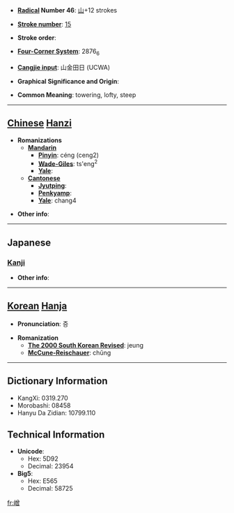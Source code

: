 * '''[[Wiktionary:Chinese radical index| Radical]] Number 46''': [[Wiktionary:Chinese radical index 山|山]]+12 strokes

* '''[[Wiktionary:Chinese total strokes index|Stroke number]]''': [[Wiktionary:Chinese total strokes index 15|15]]

* '''Stroke order''': 

* '''[[Wiktionary:Chinese four corner index|Four-Corner System]]''': 2876<sub>6</sub>

* '''[[Wiktionary:Chinese Cangjie index|Cangjie input]]''': 山金田日 (UCWA)

* '''Graphical Significance and Origin''': 

* '''Common Meaning''': towering, lofty, steep

----

== [[Chinese]] [[Hanzi]] ==

* '''Romanizations'''
** '''[[Mandarin]]'''
*** '''[[Pinyin]]''': céng (ceng2)
*** '''[[Wade-Giles]]''': ts'eng<sup>2</sup>
*** '''[[Yale]]''': 
** '''[[Cantonese]]'''
*** '''[[Jyutping]]''':
*** '''[[Penkyamp]]''': 
*** '''[[Yale]]''': chang4

* '''Other info''': 

----

==Japanese==
===[[Kanji]]===
{{kanji|on readings=[[しょう]] (shō), [[ぞう]] (zō), [[そう]] (sō), [[じょう]] (jō)|kun readings=}}

* '''Other info''':  

----

== [[Korean]] [[Hanja]] ==

* '''Pronunciation''': 증

* '''Romanization'''
** '''[[The 2000 South Korean Revised Romanization|The 2000 South Korean Revised]]''': jeung
** '''[[McCune-Reischauer]]''': chŭng

----

== Dictionary Information ==

* KangXi: 0319.270
* Morobashi: 08458
* Hanyu Da Zidian: 10799.110

== Technical Information ==

* '''Unicode''':
** Hex: 5D92
** Decimal: 23954
* '''Big5''':
** Hex: E565
** Decimal: 58725

[[fr:嶒]]